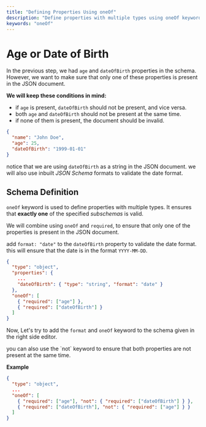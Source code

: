 ```yaml
---
title: "Defining Properties Using oneOf"
description: "Define properties with multiple types using oneOf keyword"
keywords: "oneOf"
---
```


# Age or Date of Birth

In the previous step, we had `age` and `dateOfBirth` properties in the schema. However, we want to make sure that only one of these properties is present in the JSON document.

**We will keep these conditions in mind:**
- if `age` is present, `dateOfBirth` should not be present, and vice versa.
- both `age` and `dateOfBirth` should not be present at the same time.
- if none of them is present, the document should be invalid.

```json highlightLineStart={4}
{
  "name": "John Doe",
  "age": 25,
  "dateOfBirth": "1999-01-01"
}
```

notice that we are using `dateOfBirth` as a string in the JSON document. we will also use inbuilt *JSON Schema* formats to validate the date format. 


## Schema Definition

`oneOf` keyword is used to define properties with multiple types. It ensures that **exactly one** of the specified *subschemas* is valid. 

We will combine using `oneOf` and `required`, to ensure that only one of the properties is present in the JSON document.

add `format: "date"` to the `dateOfBirth` property to validate the date format.
this will ensure that the date is in the format `YYYY-MM-DD`.

```json
{
  "type": "object",
  "properties": {
    ...
    "dateOfBirth": { "type": "string", "format": "date" }
  },
  "oneOf": [
    { "required": ["age"] },
    { "required": ["dateOfBirth"] }
  ]
}
```

Now, Let's try to add the `format` and `oneOf` keyword to the schema given in the right side editor.

<GoodToKnowBox>
you can also use the `not` keyword to ensure that both properties are not present at the same time.

**Example**

```json
{
  "type": "object",
  ...
  "oneOf": [
    { "required": ["age"], "not": { "required": ["dateOfBirth"] } },
    { "required": ["dateOfBirth"], "not": { "required": ["age"] } }
  ]
}
```     
</GoodToKnowBox>




